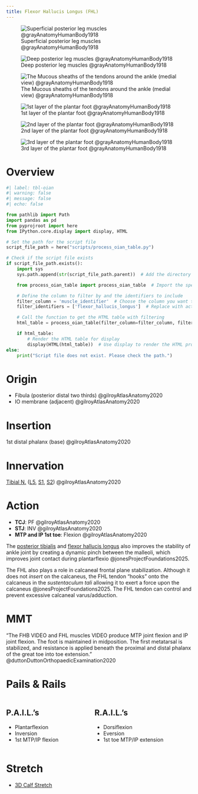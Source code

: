```yaml
---
title: Flexor Hallucis Longus (FHL)
---
```


:::{layout-ncol="2"}
![Superficial posterior leg muscles @grayAnatomyHumanBody1918](/The Archive/Images/Gray anatomy 1918 images/Myology/image438 Muscles of the back of the leg. Superficial layer.gif)

![Deep posterior leg muscles @grayAnatomyHumanBody1918](/The Archive/Images/Gray anatomy 1918 images/Myology/image439 Muscles of the back of the leg. Deep layer.gif)

![The Mucous sheaths of the tendons around the ankle (medial view) @grayAnatomyHumanBody1918](/The Archive/Images/Gray anatomy 1918 images/Myology/image442 The mucous sheaths of the tendons around the ankle. Medial aspect.gif)
:::

:::{layout-ncol="3"}

![1st layer of the plantar foot @grayAnatomyHumanBody1918](/The Archive/Images/Gray anatomy 1918 images/Myology/image443 Muscles of the sole of the foot. First layer.gif)

![2nd layer of the plantar foot @grayAnatomyHumanBody1918](/The Archive/Images/Gray anatomy 1918 images/Myology/image444 Muscles of the sole of the foot. Second layer.gif)

![3rd layer of the plantar foot @grayAnatomyHumanBody1918](/The Archive/Images/Gray anatomy 1918 images/Myology/image445 Muscles of the sole of the foot. Third layer.gif)

:::


# Overview

```python
#| label: tbl-oian
#| warning: false
#| message: false
#| echo: false

from pathlib import Path
import pandas as pd
from pyprojroot import here
from IPython.core.display import display, HTML

# Set the path for the script file
script_file_path = here("scripts/process_oian_table.py")

# Check if the script file exists
if script_file_path.exists():
    import sys
    sys.path.append(str(script_file_path.parent))  # Add the directory of the script to the system path

    from process_oian_table import process_oian_table  # Import the specific function

    # Define the column to filter by and the identifiers to include
    filter_column = 'muscle_identifier'  # Choose the column you want to filter by
    filter_identifiers = ['flexor_hallucis_longus']  # Replace with actual identifiers you want to include

    # Call the function to get the HTML table with filtering
    html_table = process_oian_table(filter_column=filter_column, filter_identifiers=filter_identifiers)

    if html_table:
        # Render the HTML table for display
        display(HTML(html_table))  # Use display to render the HTML properly
else:
    print("Script file does not exist. Please check the path.")

```



# Origin {#origin}

- Fibula (posterior distal two thirds) @gilroyAtlasAnatomy2020
- IO membrane (adjacent) @gilroyAtlasAnatomy2020


# Insertion {#insertion}
1st distal phalanx (base) @gilroyAtlasAnatomy2020

# Innervation {#innervation}
[Tibial N.]({{< var ref-tibial-nerve.path >}}) ([L5]({{< var ref-nerve-root.l5 >}}), [S1]({{< var ref-nerve-root.s1 >}}), [S2]({{< var ref-nerve-root.s2 >}})) @gilroyAtlasAnatomy2020

# Action {#action}

- **TCJ**: PF @gilroyAtlasAnatomy2020
- **STJ**: INV @gilroyAtlasAnatomy2020
- **MTP and IP 1st toe**: Flexion @gilroyAtlasAnatomy2020

The [posterior tibialis]({{< var ref-posterior-tibialis.action >}}) and [flexor hallucis longus]({{< var ref-flexor-hallucis-longus.action >}}) also improves the stability of ankle joint by creating a dynamic pinch between the malleoli, which improves joint contact during plantarflexio @jonesProjectFoundations2025.

The FHL also plays a role in calcaneal frontal plane stabilization.
Although it does not *insert* on the calcaneus, the FHL tendon "hooks" onto the calcaneus in the *sustentaculum tali* allowing it to exert a force upon the calcaneus @jonesProjectFoundations2025.
The FHL tendon can control and prevent excessive calcaneal varus/adduction.

# MMT

"The FHB VIDEO and FHL muscles VIDEO produce MTP joint flexion and IP joint flexion. The foot is maintained in midposition. The first metatarsal is stabilized, and resistance is applied beneath the proximal and distal phalanx of the great toe into toe extension." @duttonDuttonOrthopaedicExamination2020 

# Pails & Rails {#pails-rails}

::: {.columns}
::: {.column}
## P.A.I.L.'s

- Plantarflexion
- Inversion
- 1st MTP/IP flexion

:::
::: {.column}
## R.A.I.L.'s

- Dorsiflexion
- Eversion
- 1st toe MTP/IP extension

:::
:::

# Stretch {#stretch}

- [3D Calf Stretch]({{< var ref-3d-calf-stretch.path >}})